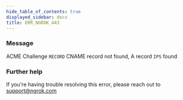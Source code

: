 ```yaml
---
hide_table_of_contents: true
displayed_sidebar: docs
title: ERR_NGROK_443
---
```


### Message

ACME Challenge `RECORD` CNAME record not found, A record `IPS` found

<ErrorDetails />

### Further help

If you're having trouble resolving this error, please reach out to [support@ngrok.com](mailto:support@ngrok.com?subject=Help%20with%20ERR_NGROK_443)
